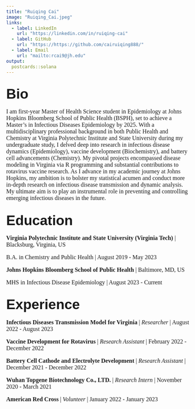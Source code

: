 ```yaml
---
title: "Ruiqing Cai"
image: "Ruiqing_Cai.jpeg"
links:
  - label: LinkedIn
    url: "https://linkedin.com/in/ruiqing-cai"
  - label: GitHub
    url: "https://https://github.com/cairuiqing888/"
  - label: Email
    url: "mailto:rcai9@jh.edu"
output:
  postcards::solana
---
```

## <span style="font-family: garamond, sans-serif; font-weight: bold; font-size: 28pt">Bio</span>

<p style="font-family: garamond, serif; font-size:12pt">
I am first-year Master of Health Science student in Epidemiology at Johns Hopkins Bloomberg School of Public Health (BSPH), set to achieve a Master's in Infectious Diseases Epidemiology by 2025. With a multidisciplinary professional background in both Public Health and Chemistry at Virginia Polytechnic Institute and State University during my undergraduate study, I delved deep into research in infectious disease dynamics (Epidemiology), vaccine development (Biochemistry), and battery cell advancements (Chemistry). My pivotal projects encompassed disease modeling in Virginia via R programming and substantial contributions to rotavirus vaccine research. As I advance in my academic journey at Johns Hopkins, my ambition is to bolster my statistical acumen and conduct more in-depth research on infectious disease transmission and dynamic analysis. My ultimate aim is to play an instrumental role in preventing and controlling emerging infectious diseases in the future.
</p >
## <span style="font-family: garamond, sans-serif; font-weight: bold; font-size: 28pt">Education</span>
<p style="font-family: garamond, serif; font-size:12pt">
**Virginia Polytechnic Institute and State University (Virginia Tech)** | Blacksburg, Virginia, US
</p >
<p style="font-family: garamond, serif; font-size:12pt">
B.A. in Chemistry and Public Health | August 2019 - May 2023
</p >
<p style="font-family: garamond, serif; font-size:12pt">
**Johns Hopkins Bloomberg School of Public Health** | Baltimore, MD, US
</p >
<p style="font-family: garamond, serif; font-size:12pt">
MHS in Infectious Disease Epidemiology | August 2023 - Current
</p >
## <span style="font-family: garamond, sans-serif; font-weight: bold; font-size: 28pt">Experience</span>
<p style="font-family: garamond, serif; font-size:12pt">
**Infectious Diseases Transmission Model for Virginia** | *Researcher* | August 2022 - August 2023
</p >
<p style="font-family: garamond, serif; font-size:12pt">
**Vaccine Development for Rotavirus** | *Research Assistant* | February 2022 - December 2022
</p >
<p style="font-family: garamond, serif; font-size:12pt">
**Battery Cell Cathode and Electrolyte Development** | *Research Assistant* | December 2021 - December 2022
</p >
<p style="font-family: garamond, serif; font-size:12pt">
**Wuhan Topgene Biotechnology Co., LTD.** | *Research Intern* | November 2020 - March 2021
</p >
<p style="font-family: garamond, serif; font-size:12pt">
**American Red Cross** | *Volunteer* | January 2022 - January 2023
</p >
